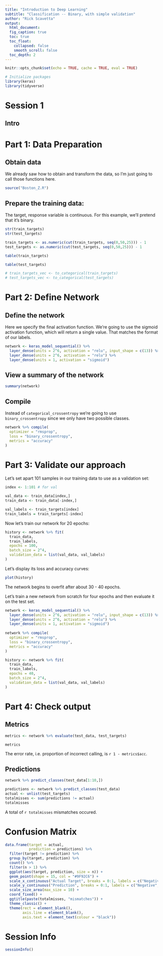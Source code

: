 ```yaml
---
title: "Introduction to Deep Learning"
subtitle: "Classification -- Binary, with simple validation"
author: "Rick Scavetta"
output:
  html_document:
  fig_caption: true
  toc: true
  toc_float:
    collapsed: false
    smooth_scroll: false
  toc_depth: 2
---
```


```r
knitr::opts_chunk$set(echo = TRUE, cache = TRUE, eval = TRUE)

# Initialize packages
library(keras)
library(tidyverse)
```

# Session 1 {.tabset .tabset-fade .tabset-pills}

## Intro

# Part 1: Data Preparation

## Obtain data

We already saw how to obtain and transform the data, so I'm just going to call those functions here.

```r
source("Boston_Z.R")
```

## Prepare the training data:

The target, response variable is continuous. For this example, we'll pretend that it's binary.

```r
str(train_targets)
str(test_targets)
```

```r

train_targets <- as.numeric(cut(train_targets, seq(0,50,25))) - 1
test_targets <- as.numeric(cut(test_targets, seq(0,50,25))) - 1

table(train_targets)

```

```r

table(test_targets)
```

```r
# train_targets_vec <- to_categorical(train_targets)
# test_targets_vec <- to_categorical(test_targets)
```

# Part 2: Define Network

## Define the network

Here we specify the final activation function. We're going to use the sigmoid activation function, which will return a single value. That matches the format of our labels.

```r
network <- keras_model_sequential() %>% 
  layer_dense(units = 2^6, activation = "relu", input_shape = c(13)) %>% 
  layer_dense(units = 2^6, activation = "relu") %>% 
  layer_dense(units = 1, activation = "sigmoid")
```

## View a summary of the network

```r
summary(network)
```

## Compile

Instead of `categorical_crossentropy` we're going to use `binary_crossentropy` since we only have two possible classes.

```r
network %>% compile(
  optimizer = "rmsprop",
  loss = "binary_crossentropy",
  metrics = "accuracy"
)
```

# Part 3: Validate our approach

Let's set apart 101 samples in our training data to use as a validation set:

```r
index <- 1:101 # for val

val_data <- train_data[index,]
train_data <- train_data[-index,]

val_labels <- train_targets[index]
train_labels = train_targets[-index]
```

Now let's train our network for 20 epochs:

```r
history <- network %>% fit(
  train_data,
  train_labels,
  epochs = 100,
  batch_size = 2^4,
  validation_data = list(val_data, val_labels)
)
```

Let's display its loss and accuracy curves:

```r
plot(history)
```


The network begins to overfit after about 30 - 40 epochs.

Let's train a new network from scratch for four epochs and then evaluate it on the test set.

```r
network <- keras_model_sequential() %>% 
  layer_dense(units = 2^6, activation = "relu", input_shape = c(13)) %>% 
  layer_dense(units = 2^6, activation = "relu") %>% 
  layer_dense(units = 1, activation = "sigmoid")
  
network %>% compile(
  optimizer = "rmsprop",
  loss = "binary_crossentropy",
  metrics = "accuracy"
)

history <- network %>% fit(
  train_data,
  train_labels,
  epochs = 40,
  batch_size = 2^4,
  validation_data = list(val_data, val_labels)
)
```

# Part 4: Check output

## Metrics

```r
metrics <- network %>% evaluate(test_data, test_targets)
```

```r
metrics

```

The error rate, i.e. proportion of incorrect calling, is `r 1 - metrics$acc`.

## Predictions

```r
network %>% predict_classes(test_data[1:10,])
```

```r
predictions <- network %>% predict_classes(test_data)
actual <- unlist(test_targets)
totalmisses <- sum(predictions != actual)
totalmisses
```

A total of `r totalmisses` mismatches occured.

# Confusion Matrix

```r
data.frame(target = actual,
           prediction = predictions) %>% 
  filter(target != prediction) %>% 
  group_by(target, prediction) %>%
  count() %>%
  filter(n > 1) %>% 
  ggplot(aes(target, prediction, size = n)) +
  geom_point(shape = 15, col = "#9F92C6") +
  scale_x_continuous("Actual Target", breaks = 0:1, labels = c("Negative", "Positive")) +
  scale_y_continuous("Prediction", breaks = 0:1, labels = c("Negative", "Positive")) +
  scale_size_area(max_size = 10) +
  coord_fixed() +
  ggtitle(paste(totalmisses, "mismatches")) +
  theme_classic() +
  theme(rect = element_blank(),
        axis.line = element_blank(),
        axis.text = element_text(colour = "black"))
```

# Session Info

```r
sessionInfo()
```

